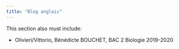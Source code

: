 ```yaml
---
title: "Blog anglais"
---
```



This section also must include: 

- Olivieri/Vittorio, Bénédicte BOUCHET, BAC 2 Biologie 2019-2020

